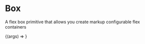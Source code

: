 
<Meta title="Layouts/Box" component={Box} argTypes={boxTypes} />

# Box

<StoryStatus status="volatile" />

A flex box primitive that allows you create markup configurable flex containers

<Canvas>
  <Story name="Box" args={{ children: 'Hello world I am a box', padding: 16 }}>
    {(args) => <Box {...args} />}
  </Story>
</Canvas>

<Props story="Box" />
